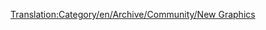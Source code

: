 [[Translation:Category/en/Archive/Community/New Graphics]]

{{en/Bilingual box| Es
| Lista de páginas relacionadas con el desarrollo de nuevos gráficos.
| ''The following is a list of pages relating to New Graphics development.''}}

